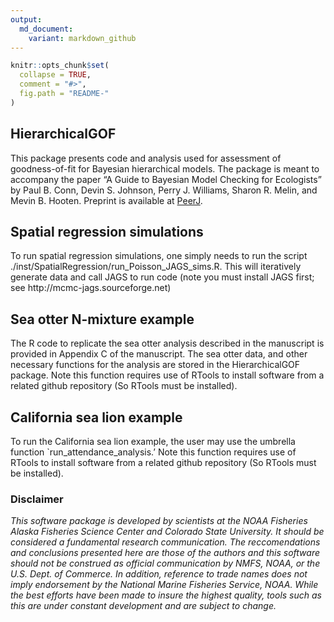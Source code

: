 ```yaml
---
output:
  md_document:
    variant: markdown_github
---
```


<!-- README.md is generated from README.Rmd. Please edit that file -->

```r
knitr::opts_chunk$set(
  collapse = TRUE,
  comment = "#>",
  fig.path = "README-"
)
```

## HierarchicalGOF

This package presents code and analysis used for assessment of goodness-of-fit for Bayesian hierarchical models. The package is meant to accompany the paper "A Guide to Bayesian Model Checking for Ecologists" by Paul B. Conn, Devin S. Johnson, Perry J. Williams, Sharon R. Melin, and Mevin B. Hooten. Preprint is available at [PeerJ](https://peerj.com/preprints/3390.pdf).

## Spatial regression simulations

To run spatial regression simulations, one simply needs to run the script ./inst/SpatialRegression/run_Poisson_JAGS_sims.R.  This will iteratively generate data and call
JAGS to run code (note you must install JAGS first; see http://mcmc-jags.sourceforge.net)

## Sea otter N-mixture example
The R code to replicate the sea otter analysis described in the
manuscript is provided in Appendix C of the manuscript. The sea otter data, and other
necessary functions for the analysis are stored in the HierarchicalGOF
package. Note this function requires use of RTools to install software
from a related github repository (So RTools must be installed).

## California sea lion example

To run the California sea lion example, the user may use the umbrella function `run_attendance_analysis.' Note this function requires use of RTools to install software from
a related github repository (So RTools must be installed).


### Disclaimer
*This software package is developed by scientists at the NOAA Fisheries Alaska Fisheries Science Center and Colorado State University. It should be considered a fundamental research communication. The reccomendations and conclusions presented here are those of the authors and this software should not be construed as official communication by NMFS, NOAA, or the U.S. Dept. of Commerce. In addition, reference to trade names does not imply endorsement by the National Marine Fisheries Service, NOAA. While the best efforts have been made to insure the highest quality, tools such as this are under constant development and are subject to change.*
